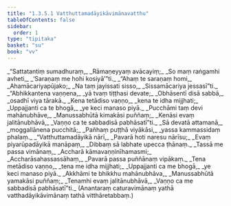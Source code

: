 ```yaml
---
title: "1.3.5.1 Vatthuttamadāyikāvimānavatthu"
tableOfContents: false
sidebar:
  order: 1
type: "tipitaka"
basket: "su"
book: "vv"
---
```



<DynamicBreadcrumb />

<Division number="327" book="vv">

<Paragraph number="353" type="verses" book="vv">
_“Sattatantiṃ sumadhuraṃ,_  
_Rāmaṇeyyaṃ avācayiṃ;_  
_So maṃ raṅgamhi avheti,_  
_‘Saraṇaṃ me hohi kosiyā’”ti._  

</Paragraph>

</Division>
<Division number="328" book="vv">

<Paragraph number="354" type="verses" book="vv">
_“Ahaṃ te saraṇaṃ homi,_  
_Ahamācariyapūjako;_  
_Na taṃ jayissati sisso,_  
_Sissamācariya jessasī”ti._  

</Paragraph>

</Division>
<Division number="329" book="vv">

<Paragraph number="355" type="verses" book="vv">
_“Abhikkantena vaṇṇena,_  
_yā tvaṃ tiṭṭhasi devate;_  
_Obhāsentī disā sabbā,_  
_osadhī viya tārakā._  

</Paragraph>

</Division>
<Division number="330" book="vv">

<Paragraph number="356" type="verses" book="vv">
_Kena tetādiso vaṇṇo,_  
_kena te idha mijjhati;_  
_Uppajjanti ca te bhogā,_  
_ye keci manaso piyā._  

</Paragraph>

</Division>
<Division number="331" book="vv">

<Paragraph number="357" type="verses" book="vv">
_Pucchāmi taṃ devi mahānubhāve,_  
_Manussabhūtā kimakāsi puññaṃ;_  
_Kenāsi evaṃ jalitānubhāvā,_  
_Vaṇṇo ca te sabbadisā pabhāsatī”ti._  

</Paragraph>

</Division>
<Division number="332" book="vv">

<Paragraph number="358" type="verses" book="vv">
_Sā devatā attamanā,_  
_moggallānena pucchitā;_  
_Pañhaṃ puṭṭhā viyākāsi,_  
_yassa kammassidaṃ phalaṃ._  

</Paragraph>

</Division>
<Division number="333" book="vv">

<Paragraph number="359" type="verses" book="vv">
_“Vatthuttamadāyikā nārī,_  
_Pavarā hoti naresu nārīsu;_  
_Evaṃ piyarūpadāyikā manāpaṃ,_  
_Dibbaṃ sā labhate upecca ṭhānaṃ._  

</Paragraph>

</Division>
<Division number="334" book="vv">

<Paragraph number="360" type="verses" book="vv">
_Tassā me passa vimānaṃ,_  
_Accharā kāmavaṇṇinīhamasmi;_  
_Accharāsahassassāhaṃ,_  
_Pavarā passa puññānaṃ vipākaṃ._  

</Paragraph>

</Division>
<Division number="335" book="vv">

<Paragraph number="361" type="verses" book="vv">
_Tena metādiso vaṇṇo,_  
_tena me idha mijjhati;_  
_Uppajjanti ca me bhogā,_  
_ye keci manaso piyā._  

</Paragraph>

</Division>
<Division number="336" book="vv">

<Paragraph number="362" type="verses" book="vv">
_Akkhāmi te bhikkhu mahānubhāva,_  
_Manussabhūtā yamakāsi puññaṃ;_  
_Tenamhi evaṃ jalitānubhāvā,_  
_Vaṇṇo ca me sabbadisā pabhāsatī”ti._  

</Paragraph>

<Paragraph number="363" book="vv">
(Anantaraṃ caturavimānaṃ yathā vatthadāyikāvimānaṃ tathā vitthāretabbaṃ.)
</Paragraph>
</Division>